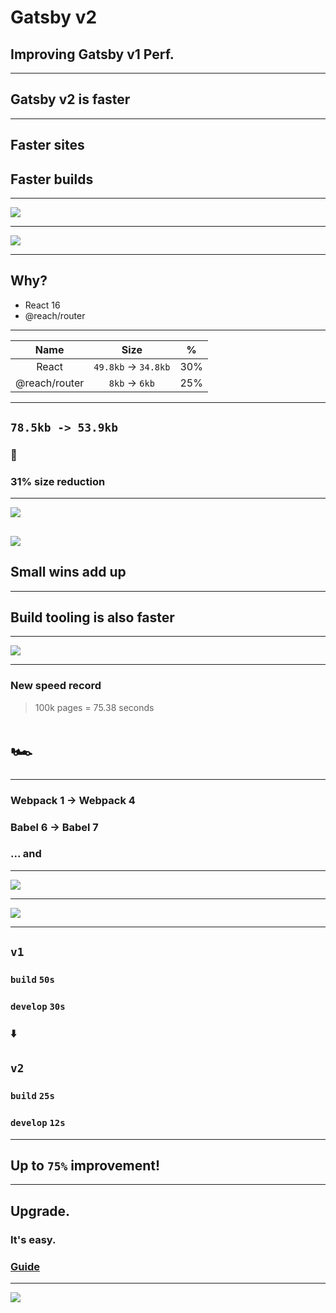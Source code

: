 

<Head>
  <title>Gatsby v2: Performance</title>
</Head>

# Gatsby v2
## Improving Gatsby v1 Perf.

---


## Gatsby v2 is faster

---


## Faster sites

## Faster builds

---

<Image src="images/v1-perf.png" size="contain" />

---

<Image src="images/v2-perf.png" size="contain" />

---

## Why?

- React 16
- @reach/router

---

|Name|Size|%  |
|:--:|:--:|:-:|
|React|`49.8kb` -> `34.8kb`|30%|
|@reach/router|`8kb` -> `6kb`|25%|

---

## `78.5kb -> 53.9kb`

### 🎉

### 31% size reduction

---


![](./images/v1-webpagetest.png)

![](./images/v2-webpagetest.png)
---

## Small wins add up

---


## Build tooling is also faster

---

<Image src="./images/ludicrous.gif" size="contain" />

---

### New speed record

> 100k pages = 75.38 seconds

# 🏎️

---

### Webpack 1 -> Webpack 4
### Babel 6 -> Babel 7
### ... and

---

![](https://media.giphy.com/media/nryJthsS2EKf6/giphy.gif)

---

![](./images/hulksmash.png)

---


## `v1`

### `build` `50s`

### `develop` `30s`

### ⬇️

## `v2`

### `build` `25s`

### `develop` `12s`

---

## Up to `75%` improvement!

---

## Upgrade.

### It's easy.

### [Guide](https://gatsbyjs.org/docs/migrating-from-v1-to-v2/)

---

![](./images/reactjs.png)
